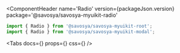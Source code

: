 
<Meta title='Components/Radio' component={Radio} id='Radio'/>

<ComponentHeader
    name='Radio'
    version={packageJson.version}
    package='@savosya/savosya-myuikit-radio'
>
</ComponentHeader>

```jsx
import { Radio } from '@savosya/savosya-myuikit-root';
import { Radio } from '@savosya/savosya-myuikit-modal';
```

<Canvas of={RadioStories.Sandbox} meta={RadioStories}/>

<Tabs
    docs={<Description/>}
    props={<ArgsTable of={Radio}/>}
    css={<CSS/>}
/>
